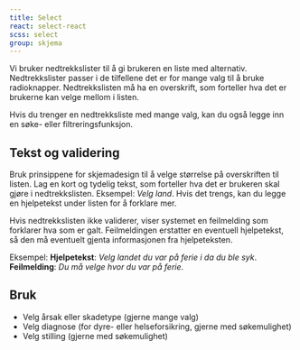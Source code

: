 ```yaml
---
title: Select
react: select-react
scss: select
group: skjema
---
```



<Ingress>
    Vi bruker nedtrekkslister til å gi brukeren en liste med alternativ. Nedtrekkslister passer i de tilfellene det er
    for mange valg til å bruke radioknapper. Nedtrekkslisten må ha en overskrift, som forteller hva det er brukerne kan
    velge mellom i listen.
</Ingress>
<ComponentExample
    component={Example}
    knobs={{
        boolProps: ["Native", "Kompakt", "Invertert", "Med hjelpetekst", "Med feil", "Med søk"],
        choiceProps: [
            {
                name: "Etikettvariant",
                values: ["small", "medium", "large"],
                defaultValue: 0,
            },
        ],
    }}
/>

Hvis du trenger en nedtrekksliste med mange valg, kan du også legge inn en søke- eller filtreringsfunksjon.

## Tekst og validering

Bruk prinsippene for skjemadesign til å velge størrelse på overskriften til listen. Lag en kort og tydelig tekst, som forteller hva det er brukeren skal gjøre i nedtrekkslisten. Eksempel: _Velg land_. Hvis det trengs, kan du legge en hjelpetekst under listen for å forklare mer.

Hvis nedtrekkslisten ikke validerer, viser systemet en feilmelding som forklarer hva som er galt. Feilmeldingen erstatter en eventuell hjelpetekst, så den må eventuelt gjenta informasjonen fra hjelpeteksten.

Eksempel:
**Hjelpetekst**: _Velg landet du var på ferie i da du ble syk_. **Feilmelding**: _Du må velge hvor du var på ferie_.

## Bruk

-   Velg årsak eller skadetype (gjerne mange valg)
-   Velg diagnose (for dyre- eller helseforsikring, gjerne med søkemulighet)
-   Velg stilling (gjerne med søkemulighet)

